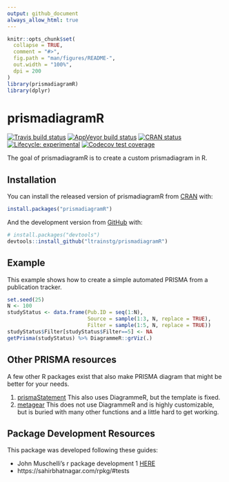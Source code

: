 ```yaml
---
output: github_document
always_allow_html: true
---
```


<!-- README.md is generated from README.Rmd. Please edit that file -->

```r
knitr::opts_chunk$set(
  collapse = TRUE,
  comment = "#>",
  fig.path = "man/figures/README-",
  out.width = "100%", 
  dpi = 200
)
library(prismadiagramR)
library(dplyr)
```

# prismadiagramR

<!-- badges: start -->
[![Travis build status](https://travis-ci.org/ltrainstg/prismadiagramR.svg?branch=master)](https://travis-ci.org/ltrainstg/prismadiagramR)
[![AppVeyor build status](https://ci.appveyor.com/api/projects/status/github/ltrainstg/prismadiagramR?branch=master&svg=true)](https://ci.appveyor.com/project/ltrainstg/prismadiagramR)
[![CRAN status](https://www.r-pkg.org/badges/version/prismadiagramR)](https://CRAN.R-project.org/package=prismadiagramR)
[![Lifecycle: experimental](https://img.shields.io/badge/lifecycle-experimental-orange.svg)](https://www.tidyverse.org/lifecycle/#experimental)
[![Codecov test coverage](https://codecov.io/gh/ltrainstg/prismadiagramR/branch/master/graph/badge.svg)](https://codecov.io/gh/ltrainstg/prismadiagramR?branch=master)
<!-- badges: end -->

The goal of prismadiagramR is to create a custom prismadiagram in R. 

## Installation

You can install the released version of prismadiagramR from [CRAN](https://CRAN.R-project.org) with:

``` r
install.packages("prismadiagramR")
```

And the development version from [GitHub](https://github.com/) with:

``` r
# install.packages("devtools")
devtools::install_github("ltrainstg/prismadiagramR")
```
## Example

This example shows how to create a simple automated PRISMA from a publication tracker. 



```r

set.seed(25)
N <- 100
studyStatus <- data.frame(Pub.ID = seq(1:N), 
                          Source = sample(1:3, N, replace = TRUE),
                          Filter = sample(1:5, N, replace = TRUE))
studyStatus$Filter[studyStatus$Filter==5] <- NA  
getPrisma(studyStatus) %>% DiagrammeR::grViz(.)

```

## Other PRISMA resources
A few other R packages exist that also make PRISMA diagram that might be better for your needs.

  1. [prismaStatement](https://CRAN.R-project.org/package=PRISMAstatement) This also uses DiagrammeR, but the template is fixed. 
  2. [metagear](https://rdrr.io/cran/metagear/man/plot_PRISMA.html) This does not use DiagrammeR and is highly customizable, but is buried with many other functions and a little hard to get working. 
  
## Package Development Resources
This package was developed following these guides:

  * John Muschelli's r package development 1 [HERE](https://www.youtube.com/watch?v=79s3z0gIuFU)
  * https://sahirbhatnagar.com/rpkg/#tests
  
